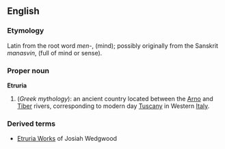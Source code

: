 ==English==
===Etymology===
Latin from the root word ''men-'', (mind); possibly originally from the Sanskrit ''manasvin'', (full of mind or sense).

===Proper noun===
'''Etruria'''
{{wikipedia}}
# (''Greek mythology''): an ancient country located between the [[Arno]] and [[Tiber]] rivers, corresponding to modern day [[Tuscany]] in Western [[Italy]].
===Derived terms===
*[[Etruria Works]] of Josiah Wedgwood